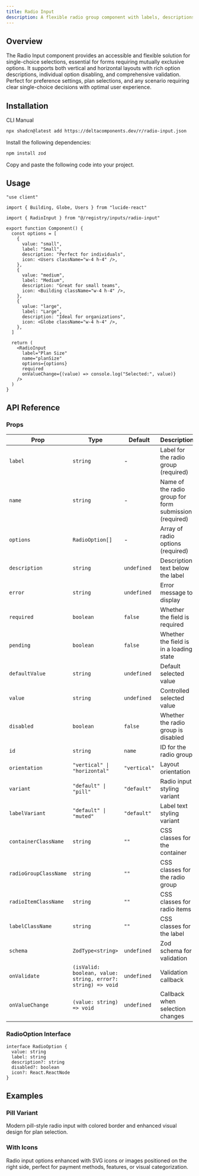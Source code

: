 ```yaml
---
title: Radio Input
description: A flexible radio group component with labels, descriptions, validation, and Zod integration for single-choice selections.
---
```


<ComponentPreview name="radio-input-demo" />

## Overview

The Radio Input component provides an accessible and flexible solution for single-choice selections, essential for forms requiring mutually exclusive options. It supports both vertical and horizontal layouts with rich option descriptions, individual option disabling, and comprehensive validation. Perfect for preference settings, plan selections, and any scenario requiring clear single-choice decisions with optimal user experience.

## Installation

<Tabs defaultValue="cli">

<TabsList>
  <TabsTrigger value="cli">CLI</TabsTrigger>
  <TabsTrigger value="manual">Manual</TabsTrigger>
</TabsList>

<TabsContent value="cli">

```bash
npx shadcn@latest add https://deltacomponents.dev/r/radio-input.json
```

</TabsContent>

<TabsContent value="manual">

<Steps>

<Step>Install the following dependencies:</Step>

```bash
npm install zod
```

<Step>Copy and paste the following code into your project.</Step>

<ComponentSource name="radio-input" />

</Steps>

</TabsContent>

</Tabs>

## Usage

```tsx
"use client"

import { Building, Globe, Users } from "lucide-react"

import { RadioInput } from "@/registry/inputs/radio-input"

export function Component() {
  const options = [
    {
      value: "small",
      label: "Small",
      description: "Perfect for individuals",
      icon: <Users className="w-4 h-4" />,
    },
    {
      value: "medium",
      label: "Medium",
      description: "Great for small teams",
      icon: <Building className="w-4 h-4" />,
    },
    {
      value: "large",
      label: "Large",
      description: "Ideal for organizations",
      icon: <Globe className="w-4 h-4" />,
    },
  ]

  return (
    <RadioInput
      label="Plan Size"
      name="planSize"
      options={options}
      required
      onValueChange={(value) => console.log("Selected:", value)}
    />
  )
}
```

## API Reference

### Props

<div className="overflow-x-auto">

| Prop                  | Type                                                        | Default      | Description                                            |
| --------------------- | ----------------------------------------------------------- | ------------ | ------------------------------------------------------ |
| `label`               | `string`                                                    | -            | Label for the radio group (required)                   |
| `name`                | `string`                                                    | -            | Name of the radio group for form submission (required) |
| `options`             | `RadioOption[]`                                             | -            | Array of radio options (required)                      |
| `description`         | `string`                                                    | `undefined`  | Description text below the label                       |
| `error`               | `string`                                                    | `undefined`  | Error message to display                               |
| `required`            | `boolean`                                                   | `false`      | Whether the field is required                          |
| `pending`             | `boolean`                                                   | `false`      | Whether the field is in a loading state                |
| `defaultValue`        | `string`                                                    | `undefined`  | Default selected value                                 |
| `value`               | `string`                                                    | `undefined`  | Controlled selected value                              |
| `disabled`            | `boolean`                                                   | `false`      | Whether the radio group is disabled                    |
| `id`                  | `string`                                                    | `name`       | ID for the radio group                                 |
| `orientation`         | `"vertical" \| "horizontal"`                                | `"vertical"` | Layout orientation                                     |
| `variant`             | `"default" \| "pill"`                                       | `"default"`  | Radio input styling variant                            |
| `labelVariant`        | `"default" \| "muted"`                                      | `"default"`  | Label text styling variant                             |
| `containerClassName`  | `string`                                                    | `""`         | CSS classes for the container                          |
| `radioGroupClassName` | `string`                                                    | `""`         | CSS classes for the radio group                        |
| `radioItemClassName`  | `string`                                                    | `""`         | CSS classes for radio items                            |
| `labelClassName`      | `string`                                                    | `""`         | CSS classes for the label                              |
| `schema`              | `ZodType<string>`                                           | `undefined`  | Zod schema for validation                              |
| `onValidate`          | `(isValid: boolean, value: string, error?: string) => void` | `undefined`  | Validation callback                                    |
| `onValueChange`       | `(value: string) => void`                                   | `undefined`  | Callback when selection changes                        |

</div>

### RadioOption Interface

```tsx
interface RadioOption {
  value: string
  label: string
  description?: string
  disabled?: boolean
  icon?: React.ReactNode
}
```

## Examples

### Pill Variant

Modern pill-style radio input with colored border and enhanced visual design for plan selection.

<ComponentPreview name="radio-input-pill-demo" />

### With Icons

Radio input options enhanced with SVG icons or images positioned on the right side, perfect for payment methods, features, or visual categorization.

<ComponentPreview name="radio-input-icons-demo" />
